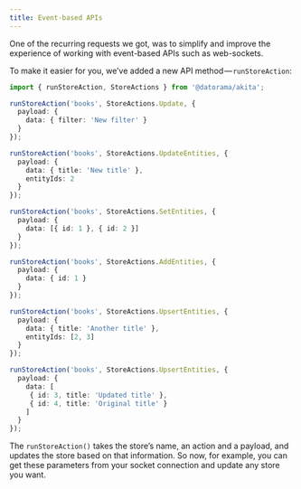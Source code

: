 ```yaml
---
title: Event-based APIs
---
```


One of the recurring requests we got, was to simplify and improve the experience of working with event-based APIs such as web-sockets.

To make it easier for you, we’ve added a new API method — `runStoreAction`:

```ts
import { runStoreAction, StoreActions } from '@datorama/akita';

runStoreAction('books', StoreActions.Update, {
  payload: {
    data: { filter: 'New filter' }
  }
});

runStoreAction('books', StoreActions.UpdateEntities, {
  payload: {
    data: { title: 'New title' },
    entityIds: 2
  }
});

runStoreAction('books', StoreActions.SetEntities, {
  payload: {
    data: [{ id: 1 }, { id: 2 }]
  }
});

runStoreAction('books', StoreActions.AddEntities, {
  payload: {
    data: { id: 1 }
  }
});

runStoreAction('books', StoreActions.UpsertEntities, {
  payload: {
    data: { title: 'Another title' },
    entityIds: [2, 3]
  }
});

runStoreAction('books', StoreActions.UpsertEntities, {
  payload: {
    data: [
     { id: 3, title: 'Updated title' },
     { id: 4, title: 'Original title' }
    ]
  }
});
```

The `runStoreAction()` takes the store’s name, an action and a payload, and updates the store based on that information. So now, for example, you can get these parameters from your socket connection and update any store you want.

